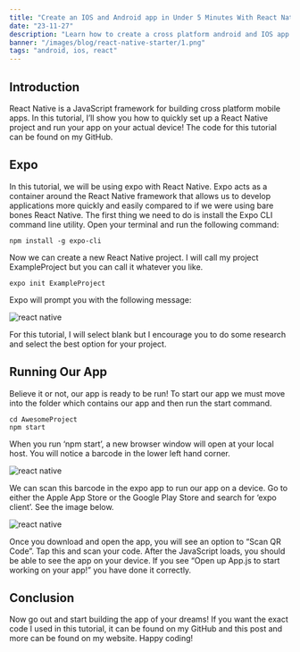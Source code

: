 ```yaml
---
title: "Create an IOS and Android app in Under 5 Minutes With React Native!"
date: "23-11-27"
description: "Learn how to create a cross platform android and IOS app with React Native!"
banner: "/images/blog/react-native-starter/1.png"
tags: "android, ios, react"
---
```



## Introduction

React Native is a JavaScript framework for building cross platform mobile apps. In this tutorial, I’ll show you how to quickly set up a React Native project and run your app on your actual device! The code for this tutorial can be found on my GitHub.

## Expo

In this tutorial, we will be using expo with React Native. Expo acts as a container around the React Native framework that allows us to develop applications more quickly and easily compared to if we were using bare bones React Native. The first thing we need to do is install the Expo CLI command line utility. Open your terminal and run the following command:

```shell
npm install -g expo-cli
```

Now we can create a new React Native project. I will call my project ExampleProject but you can call it whatever you like.

```shell
expo init ExampleProject
```

Expo will prompt you with the following message:

![react native](/images/blog/react-native-starter/2.png)

For this tutorial, I will select blank but I encourage you to do some research and select the best option for your project.

## Running Our App

Believe it or not, our app is ready to be run! To start our app we must move into the folder which contains our app and then run the start command.

```shell
cd AwesomeProject
npm start
```

When you run ‘npm start’, a new browser window will open at your local host. You will notice a barcode in the lower left hand corner.

![react native](/images/blog/react-native-starter/3.png)

We can scan this barcode in the expo app to run our app on a device. Go to either the Apple App Store or the Google Play Store and search for ‘expo client’. See the image below.

![react native](/images/blog/react-native-starter/4.png)

Once you download and open the app, you will see an option to “Scan QR Code”. Tap this and scan your code. After the JavaScript loads, you should be able to see the app on your device. If you see “Open up App.js to start working on your app!” you have done it correctly.

## Conclusion

Now go out and start building the app of your dreams! If you want the exact code I used in this tutorial, it can be found on my GitHub and this post and more can be found on my website. Happy coding!
